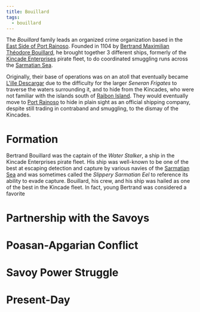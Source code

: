 ```yaml
---
title: Bouillard
tags:
  - bouillard
---
```



The *Bouillard* family leads an organized crime organization based in the
[East Side of Port Rainoso](/locations/port-rainoso#east-side). Founded
in 1104 by
[Bertrand Maximilian Théodore Bouillard](/characters/bertrand-bouillard/),
he brought together 3 different ships, formerly of the
[Kincade Enterprises](/organizations/kincade-enterprises/) pirate fleet,
to do coordinated smuggling runs across the
[Sarmatian Sea](/locations/sarmatian-sea/).

Originally, their base of operations was on an atoll that eventually became
[L'ille Descargar](/locations/descargar-atoll/) due to the difficulty
for the larger *Seneran Frigates* to traverse the waters surrounding it, and to
hide from the Kincades, who were not familiar with the islands south of
[Raibon Island](/locations/raibon-island/). They would eventually move
to [Port Rainoso](/locations/port-rainoso/) to hide in plain sight as an
official shipping company, despite still trading in contraband and smuggling, to
the dismay of the Kincades.

<FamilyTree client:load asset={image} alt="Bouillard Family Tree" />

# Formation

Bertrand Bouillard was the captain of the *Water Stalker*, a ship in the Kincade
Enterprises pirate fleet. His ship was well-known to be one of the best at
escaping detection and capture by various navies of the
[Sarmatian Sea](/locations/sarmatian-sea/) and was sometimes called the
*Slippery Sarmatian Eel* to reference its ability to evade capture. Bouillard,
his crew, and his ship was hailed as one of the best in the Kincade fleet. In
fact, young Bertrand was considered a favorite

# Partnership with the Savoys

# Poasan-Apgarian Conflict

# Savoy Power Struggle

# Present-Day
